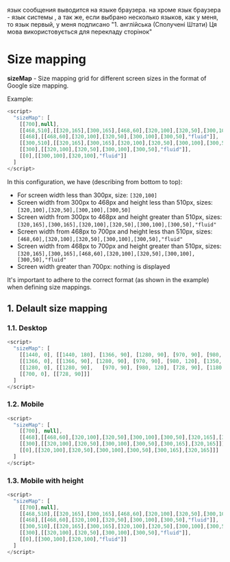 

язык сообщения выводится на языке браузера. на хроме язык браузера - язык системы , а так же, если выбрано несколько языков, как у меня, то язык первый, у меня подписано "1. англійська (Сполучені Штати)
Ця мова використовується для перекладу сторінок"


# Size mapping

**sizeMap** - Size mapping grid for different screen sizes in the format of Google size mapping.

Example:

```js filename="sizeMap example" copy
<script>
  "sizeMap": [ 
    [[700],null],
    [[468,510],[[320,165],[300,165],[468,60],[320,100],[320,50],[300,100],[300,50],"fluid"]],
    [[468],[[468,60],[320,100],[320,50],[300,100],[300,50],"fluid"]],
    [[300,510],[[320,165],[300,165],[320,100],[320,50],[300,100],[300,50],"fluid"]],
    [[300],[[320,100],[320,50],[300,100],[300,50],"fluid"]],
    [[0],[[300,100],[320,100],"fluid"]] 
  ]
</script>
```

In this configuration, we have (describing from bottom to top):

- For screen width less than 300px, size: `[320,100]`
- Screen width from 300px to 468px and height less than 510px, sizes: `[320,100],[320,50],[300,100],[300,50]`
- Screen width from 300px to 468px and height greater than 510px, sizes: `[320,165],[300,165],[320,100],[320,50],[300,100],[300,50],"fluid"`
- Screen width from 468px to 700px and height less than 510px, sizes: `[468,60],[320,100],[320,50],[300,100],[300,50],"fluid"`
- Screen width from 468px to 700px and height greater than 510px, sizes: `[320,165],[300,165],[468,60],[320,100],[320,50],[300,100],[300,50],"fluid"`
- Screen width greater than 700px: nothing is displayed

It's important to adhere to the correct format (as shown in the example) when defining size mappings.

## 1. Delault size mapping

### 1.1. Desktop

```js filename="sizeMap example"
<script>
  "sizeMap": [ 
    [[1440, 0], [[1440, 180], [1366, 90], [1280, 90], [970, 90], [980, 120], [1350, 180], [1180, 120]]], 
    [[1366, 0], [[1366, 90], [1280, 90], [970, 90], [980, 120], [1350, 180], [1180, 120]]], 
    [[1280, 0], [[1280, 90],   [970, 90], [980, 120], [728, 90], [1180, 120]]], [[1000, 0], [[970, 90], [980,120], [728, 90]]], 
    [[700, 0], [[728, 90]]] 
  ]
</script>
```

### 1.2. Mobile

```js filename="sizeMap example"
<script>
  "sizeMap": [ 
    [[700], null],
    [[468],[[468,60],[320,100],[320,50],[300,100],[300,50],[320,165],[300,165]]],
    [[300],[[320,100],[320,50],[300,100],[300,50],[300,165],[320,165]]],
    [[0],[[320,100],[320,50],[300,100],[300,50],[300,165],[320,165]]] 
  ]
</script>
```

### 1.3. Mobile with height

```js filename="sizeMap example"
<script>
  "sizeMap": [ 
    [[700],null],
    [[468,510],[[320,165],[300,165],[468,60],[320,100],[320,50],[300,100],[300,50],"fluid"]],
    [[468],[[468,60],[320,100],[320,50],[300,100],[300,50],"fluid"]],
    [[300,510],[[320,165],[300,165],[320,100],[320,50],[300,100],[300,50],"fluid"]],
    [[300],[[320,100],[320,50],[300,100],[300,50],"fluid"]],
    [[0],[[300,100],[320,100],"fluid"]] 
  ]
</script>
```
